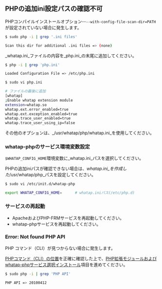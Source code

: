 ## PHPの追加ini設定パスの確認不可

PHPコンパイルインストールオプション--`--with-config-file-scan-dir=PATH`が設定されていない場合に発生します。

```bash
$ sudo php -i | grep '.ini files'

Scan this dir for additional .ini files => (none)
```

_whatap.ini_ファイルの内容を_php.ini_の末尾に追加してください。

```bash
$ php -i | grep 'php.ini'

Loaded Configuration File => /etc/php.ini

$ sudo vi php.ini

# ファイルの最後に追加
[whatap]
;Enable whatap extension module
extension=whatap.so
whatap.ext.error_enabled=true
whatap.ext.exception_enabled=true
whatap.trace_user_enabled=true
whatap.trace_user_using_ip=false
```

その他のオプションは、_/usr/whatap/php/whatap.ini_を使用してください。

### whatap-phpのサービス環境変数設定

`$WHATAP_CONFIG_HOME`環境変数に_whatap.ini_パスを選択してください。

PHPの追加iniパスが確認できない場合は、_whatap.ini_を作成した_/usr/whatap/php_パスを設定してください。

```bash
$ sudo vi /etc/init.d/whatap-php

export WHATAP_CONFIG_HOME=      # whatap.iniパス(/etc/php.d)
```

### サービスの再起動

-   ApacheおよびPHP-FRMサービスを再起動してください。 
-   whatap-phpサービスを再起動してください。

### Error: Not found PHP API

<!-- 문제 해결 페이지의 수동 설정? -->

<!-- 명령어 경로 확인 후 확장 모듈과 서비스 선택 설치가 진행되는 순서가 필요한지?-->

PHP コマンド（CLI）が見つからない場合に発生します。 

[PHPコマンド（CLI）の位置](#check-php-cli-path)を正確に確認した上で、[PHP拡張モジュールおよびwhatap-phpサービス選択インストール](#extension-modul-manual-setting)項目を進めてください。

<!--
* [PHP 명령어(CLI)의 위치](#php-명령어cli-경로-확인)를 정확히 확인하세요.
* [PHP 확장 모듈 및 whatap-php 서비스 선택 설치](#php-확장-모듈-및-whatap-php-서비스-수동-설정) 항목을 진행하세요.
-->

```bash title='PHP API 버전 정보 확인'
$ sudo php -i | grep 'PHP API'

PHP API => 20100412
```
